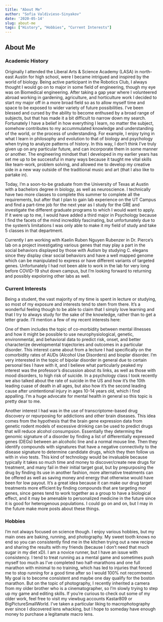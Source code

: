 ```yaml
---
title: "About Me"
author: "Sofia Valdivieso-Sinyakov"
date: '2020-05-14'
slug: about-me
tags: ["History", "Hobbies", "Current Interests"]
---
```


## About Me 

### Academic History

Originally I attended the Liberal Arts & Science Academy (LASA) in north-east Austin for high school, were I became intrigued and inspired by the world of biology. Being active participant in the Robotics Club, I always thought I would go on to major in some field of engineering, though my eye was on Biomedical engineering. After taking a gap year where I volunteered abroad working in gardening, agriculture, and horticulture work I decided to start my major off in a more broad field so as to allow myself time and space to be exposed to wider variety of future possibilities. I've been blessed and cursed by the ability to become enthused by a broad range of subjects, but that has made it a bit difficult to narrow down my search. Fortunately I have a belief in how everything I learn, no matter the subject, somehow contributes to my accummulated knowledge and understanding of the world, or the process of understanding. For example, I enjoy tying in what I learn in philosophy and evolution to that of biology and psychology when trying to analyze patterns of history. In this way, I don't think I've truly given up on any particular future, and can incorporate them in some manner or another. The engineering mindset that I developed in my earlier years has set me up to be successful in many ways because it taught me vital skills like team-work, problem solving, and allowed me to develop my creative side in a new way outside of the traditional music and art (that I also like to partake in).

Today, I'm a soon-to-be graduate from the University of Texas at Austin with a bachelors degree in biology, as well as neuroscience. I technically have two more classes to complete this summer to complete all the requirements, but after that I plan to gain lab experience on the UT Campus and find a part-time job for the next year as I study for the GRE and investigate the different graduate programs to which I would want to apply. If it were up to me, I would have added a third major in Psychology because I find the facets of the mind incredibly fascinating, but unfortunately due to the system's limitations I was only able to make it my field of study and take 5 classes in that department. 

Currently I am working with Kaelin Ruben Nguyen Rubenzer in Dr. Pierce's lab on a project investigating various genes that may play a part in the social behaviors displayed by those with Autism by studying C. elegans since they display clear social behaviors and have a well mapped genome which can be manipulated to express or have different variants of targeted genes. Unfortunately I had not been able to work in the lab for very long before COVID-19 shut down campus, but I'm looking forward to returning and possibly expoloring other labs as well.

### Current Interests

Being a student, the vast majority of my time is spent in lecture or studying, so most of my exposure and interests tend to stem from there. It's a wonderful feeling though to be able to claim that I simply love learning and that I try to always study for the sake of the knowledge, rather than to get a letter grade. I'll mention a few of my recent interests here: 

One of them includes the topic of co-morbidity between mental illnesses and how it might be possible to use neurophysiological, genetic, environmental, and behavioral data to predict risk, onset, and better characterize developmental trajectories and outcomes in a particular disorder. This interest came about from a lecture I had specifically on the comorbidity rates of AUDs (Alcohol Use Disorders) and bioplar disorder. I'm very interested in the topic of bipolar disorder in general due to certain personal ties I have with it, and I believe what particularly peaked my interest was the professor's discussion about its links, as well as those with mood disorders, to high risk of suicide. In a psychology class I took recently we also talked about the rate of suicide in the US and how it's the 10th leading cuase of death in all ages, but also how it's the second leading cause after unintentional injury in ages 10-14 years old, which I find appalling. I'm a huge advocate for mental health in general so this topic is pretty dear to me. 

Another interest I had was in the use of transcriptome-based drug discovery or repurposing for addictions and other brain diseases. This idea comes from the hypothesis that the brain gene expression data from genetic rodent models of excessive drinking can be used to predict drugs that will reduce alcohol consumpsion. Essentially they determing the genomic signature of a disorder by finding a list of differentially expressed genes (DEGs) between an alcoholic line and a normal mouse line. Then they identify compounds with signatures that have a negative connectivity to the disease signature to determine candidate drugs, which they then follow us with in vivo tests. This kind of technology would be invaluable because typically it takes so much time and money to discover/create new drugs for treatment, and many fail in their initial target goal, but by prepurposing the drug by finding its use in another fashion, more alternative treatments can be offered as well as saving money and energy that otherwise would have been for low payout. It's a great idea because it can make our drug target treatments more efficient by finding compounds that are targeting mor genes, since genes tend to work together as a group to have a biological effect, and it may be amenable to personalized medicine in the future since it is good for heterogenous populations. I could go on and on, but I may in the future make more posts about these things.

### Hobbies

I'm not always focused on science though. I enjoy various hobbies, but my main ones are baking, running, and photography. My sweet tooth knows no end so you can consistently find me in the kitchen trying out a new recipe and sharing the results with my friends (because I don't need that much sugar in my diet xD). I am a novice runner, but I have an issue with consistency. I tend to treat running as a mental game and sometimes push myself too much as I've completed two half-marathons and one full marathon with minimal to no training, which has led to injuries that forced me to stop running for a good time after so I would 100% not recommend. My goal is to become consistent and maybe one day qualify for the boston marathon. But on the topic of photography, I recently inherited a camera from my older brother who is a cinematographer, so I'm slowly trying to step up my game and editing skills. If you're curious to check out some of my older work, feel free to visit my viewbug accounts Kastar809 or BigPictureSmallWorld. I've taken a particular liking to macrophotography ever since I discovered lens whacking, but I hope to someday have enough money to purchase a legitamate macro lens. 